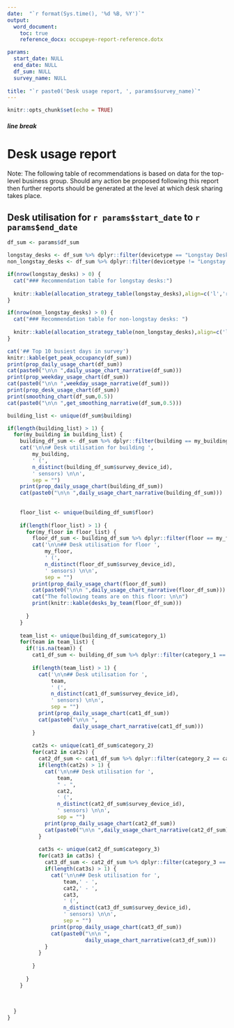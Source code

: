 ```yaml
---
date:  "`r format(Sys.time(), '%d %B, %Y')`"
output: 
  word_document:
    toc: true
    reference_docx: occupeye-report-reference.dotx

params:
  start_date: NULL
  end_date: NULL
  df_sum: NULL
  survey_name: NULL
  
title: "`r paste0('Desk usage report, ', params$survey_name)`"
---
```




```r
knitr::opts_chunk$set(echo = TRUE)
```

##### line break

# Desk usage report

Note: The following table of recommendations is based on data for the top-level business group. Should any action be proposed following this report then further reports should be generated at the level at which desk sharing takes place.

## Desk utilisation for `r params$start_date` to `r params$end_date`

```r
df_sum <- params$df_sum

longstay_desks <- df_sum %>% dplyr::filter(devicetype == "Longstay Desk")
non_longstay_desks <- df_sum %>% dplyr::filter(devicetype != "Longstay Desk")

if(nrow(longstay_desks) > 0) {
  cat("### Recommendation table for longstay desks:")
  
  knitr::kable(allocation_strategy_table(longstay_desks),align=c('l','r','r'))
}

if(nrow(non_longstay_desks) > 0) {
  cat("### Recommendation table for non-longstay desks: ")
  
  knitr::kable(allocation_strategy_table(non_longstay_desks),align=c('l','r','r'))
}

cat('## Top 10 busiest days in survey')
knitr::kable(get_peak_occupancy(df_sum))
print(prop_daily_usage_chart(df_sum))
cat(paste0("\n\n ",daily_usage_chart_narrative(df_sum)))
print(prop_weekday_usage_chart(df_sum))
cat(paste0("\n\n ",weekday_usage_narrative(df_sum)))
print(prop_desk_usage_chart(df_sum))
print(smoothing_chart(df_sum,0.5))
cat(paste0("\n\n ",get_smoothing_narrative(df_sum,0.5)))
```

```r
building_list <- unique(df_sum$building)

if(length(building_list) > 1) {
  for(my_building in building_list) {
    building_df_sum <- df_sum %>% dplyr::filter(building == my_building)
    cat('\n\n# Desk utilisation for building ',
        my_building,
        ' (',
        n_distinct(building_df_sum$survey_device_id),
        ' sensors) \n\n',
        sep = "")
    print(prop_daily_usage_chart(building_df_sum))
    cat(paste0("\n\n ",daily_usage_chart_narrative(building_df_sum)))
    
    
    floor_list <- unique(building_df_sum$floor)
    
    if(length(floor_list) > 1) {
      for(my_floor in floor_list) {
        floor_df_sum <- building_df_sum %>% dplyr::filter(floor == my_floor)
        cat('\n\n## Desk utilisation for floor ',
            my_floor,
            ' (',
            n_distinct(floor_df_sum$survey_device_id),
            ' sensors) \n\n',
            sep = "")
        print(prop_daily_usage_chart(floor_df_sum))
        cat(paste0("\n\n ",daily_usage_chart_narrative(floor_df_sum)))
        cat("The following teams are on this floor: \n\n")
        print(knitr::kable(desks_by_team(floor_df_sum)))
        
      }
    }
    
    team_list <- unique(building_df_sum$category_1)
    for(team in team_list) {
      if(!is.na(team)) {
        cat1_df_sum <- building_df_sum %>% dplyr::filter(category_1 == team)
        
        if(length(team_list) > 1) {
          cat('\n\n## Desk utilisation for ',
              team,
              ' (',
              n_distinct(cat1_df_sum$survey_device_id),
              ' sensors) \n\n',
              sep = "")
          print(prop_daily_usage_chart(cat1_df_sum))
          cat(paste0("\n\n ",
                     daily_usage_chart_narrative(cat1_df_sum)))
        }
        
        cat2s <- unique(cat1_df_sum$category_2)
        for(cat2 in cat2s) {
          cat2_df_sum <- cat1_df_sum %>% dplyr::filter(category_2 == cat2)
          if(length(cat2s) > 1) {
            cat('\n\n## Desk utilisation for ',
                team,
                " - ",
                cat2,
                ' (',
                n_distinct(cat2_df_sum$survey_device_id),
                ' sensors) \n\n',
                sep = "")
            print(prop_daily_usage_chart(cat2_df_sum))
            cat(paste0("\n\n ",daily_usage_chart_narrative(cat2_df_sum)))
          }
          
          cat3s <- unique(cat2_df_sum$category_3)
          for(cat3 in cat3s) {
            cat3_df_sum <- cat2_df_sum %>% dplyr::filter(category_3 == cat3)
            if(length(cat3s) > 1) {
              cat('\n\n## Desk utilisation for ',
                  team,' - ',
                  cat2,' - ',
                  cat3,
                  ' (',
                  n_distinct(cat3_df_sum$survey_device_id),
                  ' sensors) \n\n',
                  sep = "")
              print(prop_daily_usage_chart(cat3_df_sum))
              cat(paste0("\n\n ",
                         daily_usage_chart_narrative(cat3_df_sum)))
            }
          }
          
        }
        
      }
    }
    
    
    
  }
}



```